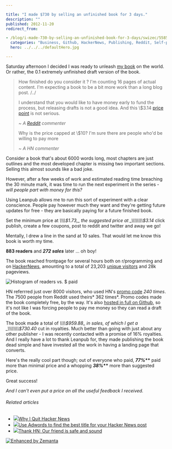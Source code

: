 ```yaml
---

title: "I made $730 by selling an unfinished book for 3 days."
description: ""
published: 2012-11-20
redirect_from:

- /blog/i-made-730-by-selling-an-unfinished-book-for-3-days/swizec/5585
  categories: "Business, Github, HackerNews, Publishing, Reddit, Self-publishing, Uncategorized"
  hero: ../../../defaultHero.jpg

---
```


Saturday afternoon I decided I was ready to unleash [my book](https://leanpub.com/nightowls) on the world. Or rather, the 0.1 extremely unfinished draft version of the book.

> How finished do you consider it ? I'm counting 16 pages of actual content. I'm expecting a book to be a bit more work than a long blog post. /../
>
> I understand that you would like to have money early to fund the process, but releasing drafts is not a good idea. And this \\$3.14 [price point](http://en.wikipedia.org/wiki/Price_point "Price point") is not serious.
>
> _~ A [Reddit](http://reddit.com/ "Reddit") commenter_
>
> Why is the price capped at \\$10? I'm sure there are people who'd be willing to pay more
>
> _~ A HN commenter_

Consider a book that's about 6000 words long, most chapters are just outlines and the most developed chapter is missing two important sections. Selling this almost sounds like a bad joke.

However, after a few weeks of work and estimated reading time breaching the 30 minute mark, it was time to run the next experiment in the series - _will people part with money for this?_

Using Leanpub allows me to run this sort of experiment with a clear conscience. People pay however much they want and they're getting future updates for free - they are basically paying for a future finished book.

Set the minimum price at _\\\\\\\\$1.73,_ the suggested price at _\\\\\\\\$3.14_ click publish, create a few coupons, post to reddit and twitter and away we go!

Mentally, I drew a line in the sand at 10 sales. That would let me know this book is worth my time.

**883 readers** and _**272 sales**_ later ... oh boy!

The book reached frontpage for several hours both on r/programming and on [HackerNews](http://news.ycombinator.com/ "Hacker News"), amounting to a total of 23,203 [unique visitors](http://en.wikipedia.org/wiki/Unique_user "Unique user") and 28k pageviews.

![Histogram of readers vs. $ paid](https://swizec.com/blog/wp-content/uploads/2012/11/nightowls-histogram.png "Histogram of readers vs. $ paid")

HN referrred just over 8000 visitors, who used HN's [promo code](http://en.wikipedia.org/wiki/Coupon "Coupon") _240 times_. The 7500 people from Reddit used theirs* 362 times*. Promo codes made the book completely free, by the way. It's also [hosted in full on Github](https://github.com/Swizec/nightowls), so it's not like I was forcing people to pay me money so they can read a draft of the book.

The book made a total of _\\\\\\\\$959.88_ in sales, of which I get a _\\\\\\\\$730.40_ cut in royalties. Much better than going with just about any other publisher - I was recently contacted with a promise of 16% royalties. And I really have a lot to thank Leanpub for, they made publishing the book dead simple and have invested all the work in having a landing page that converts.

Here's the really cool part though; out of everyone who paid, **_77%_\*\*** paid more than minimal price and a whopping **_38%_\*\*** more than suggested price.

Great success!

_And I can't even put a price on all the useful feedback I received._

###### Related articles

- [![](https://i.zemanta.com/noimg_51_80_80.jpg)](http://nathanael.hevenet.com/why-i-quit-hacker-news/)[Why I Quit Hacker News](http://nathanael.hevenet.com/why-i-quit-hacker-news/)
- [![](https://i.zemanta.com/126716812_80_80.jpg)](http://blog.chargeback.cc/2012/11/19/use-adwords-to-find-the-best-title-for-your-hacker-news-post/)[Use Adwords to find the best title for your Hacker News post](http://blog.chargeback.cc/2012/11/19/use-adwords-to-find-the-best-title-for-your-hacker-news-post/)
- [![](https://i.zemanta.com/noimg_25_80_80.jpg)](http://jacquesmattheij.com/thank-hn-our-friend-is-safe-and-sound)[Thank HN: Our friend is safe and sound](http://jacquesmattheij.com/thank-hn-our-friend-is-safe-and-sound)

[![Enhanced by Zemanta](https://img.zemanta.com/zemified_e.png?x-id=5694cd72-73d1-4a6a-bb87-e4fd6134663a)](http://www.zemanta.com/?px "Enhanced by Zemanta")
